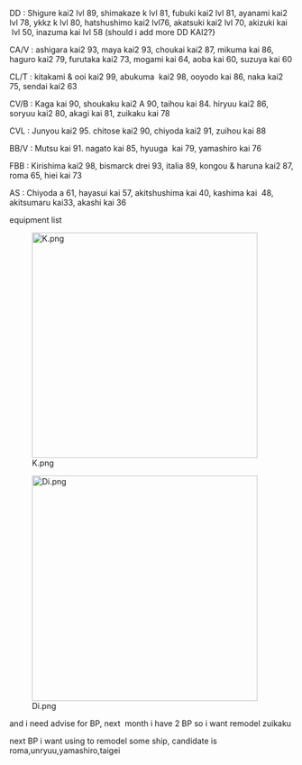 DD : Shigure kai2 lvl 89, shimakaze k lvl 81, fubuki kai2 lvl 81, ayanami kai2 lvl 78, ykkz k lvl 80, hatshushimo kai2 lvl76, akatsuki kai2 lvl 70, akizuki kai  lvl 50, inazuma kai lvl 58 (should i add more DD KAI2?}

CA/V : ashigara kai2 93, maya kai2 93, choukai kai2 87, mikuma kai 86, haguro kai2 79, furutaka kai2 73, mogami kai 64, aoba kai 60, suzuya kai 60

CL/T : kitakami & ooi kai2 99, abukuma  kai2 98, ooyodo kai 86, naka kai2 75, sendai kai2 63

CV/B : Kaga kai 90, shoukaku kai2 A 90, taihou kai 84. hiryuu kai2 86, soryuu kai2 80, akagi kai 81, zuikaku kai 78

CVL : Junyou kai2 95. chitose kai2 90, chiyoda kai2 91, zuihou kai 88

BB/V : Mutsu kai 91. nagato kai 85, hyuuga  kai 79, yamashiro kai 76

FBB : Kirishima kai2 98, bismarck drei 93, italia 89, kongou & haruna kai2 87, roma 65, hiei kai 73

AS : Chiyoda a 61, hayasui kai 57, akitshushima kai 40, kashima kai  48, akitsumaru kai33, akashi kai 36

equipment list

[[File:K.png|thumb|400px]]











[[File:Di.png|thumb|400px]]















and i need advise for BP, next  month i have 2 BP so i want remodel zuikaku

next BP i want using to remodel some ship, candidate is roma,unryuu,yamashiro,taigei<ac_metadata title="need advise, what should i improve for next event?"> </ac_metadata>